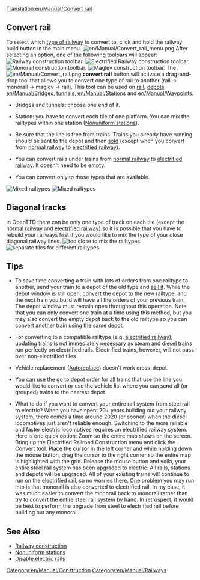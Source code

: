[[Translation:en/Manual/Convert rail]]
{{en/Manual/Tutorial/Navigation}}
==Convert rail==
To select which [[en/Manual/Base Set/Types of railway|type of railway]] to convert to, click and hold the railway build button in the main menu. 
[[File:en/Manual/Convert rail menu.png|none]]
After selecting an option, one of the following toolbars will appear:
[[File:en/Manual/Railroad Construction.png|none|frame|[[en/Manual/Railway construction#railway-construction-toolbar|Railway construction toolbar]].]]
[[File:en/Manual/Electrified Railway Construction.png|none|frame|Electrified Railway construction toolbar.]]
[[File:en/Manual/Monorail Construction.png|none|frame|Monorail construction toolbar.]]
[[File:en/Manual/Maglev Construction.png|none|frame|Maglev construction toolbar.]]
The [[File:en/Manual/Convert rail.png]] '''convert rail''' button will activate a drag-and-drop tool that allows you to convert one type of rail to another (rail -> monorail -> maglev -> rail). This tool can be used on [[en/Manual/Building tracks|rail]], [[en/Manual/Building depots|depots]], [[en/Manual/Bridges]], [[en/Manual/Tunnels|tunnels]], [[en/Manual/Stations]] and [[en/Manual/Waypoints]].

* Bridges and tunnels: choose one end of it.

* Station: you have to convert each tile of one platform. You can mix the railtypes within one station ([[en/Archive/Manual/Settings/Nonuniform stations|Nonuniform stations]]).

* Be sure that the line is free from trains. Trains you already have running should be sent to the depot and then [[en/Manual/Sell entire train|sold]] (except when you convert from [[en/Manual/Base Set/Railways|normal railway]] to [[en/Manual/Base Set/Electrified railways|electrified railway]]).

* You can convert rails under trains from [[en/Manual/Base Set/Railways|normal railway]] to [[en/Manual/Base Set/Electrified railways|electrified railway]]. It doesn't need to be empty.

* You can convert only to those types that are available.
[[File:en/Manual/Convert rail tunnel.png|left|frame|Mixed railtypes]]
[[File:en/Manual/Convert station.png|none|frame|Mixed railtypes]]

==Diagonal tracks==
In OpenTTD there can be only one type of track on each tile (except the [[en/Manual/Base Set/Railways|normal railway]] and [[en/Manual/Base Set/Electrified railways|electrified railway]]) so it is possible that you have to rebuild your railways first if you would like to mix the type of your close diagonal railway lines.
[[File:en/Manual/Convert rail close.png|left|frame|too close to mix the railtypes]]
[[File:en/Manual/Convert rail good.png|none|frame|separate tiles for different railtypes]] 

==Tips==
* To save time converting a train with lots of orders from one railtype to another, send your train to a depot of the old type and [[en/Manual/Sell entire train|sell it]]. While the depot window is still open, convert the depot to the new railtype, and the next train you build will have all the orders of your previous train. The depot window must remain open throughout this operation. Note that you can only convert one train at a time using this method, but you may also convert the empty depot back to the old railtype so you can convert another train using the same depot.

* For converting to a compatible railtype (e.g. [[en/Manual/Base Set/Electrified railways|electrified railway]]), updating trains is not immediately necessary as steam and diesel trains run perfectly on electrified rails.  Electrified trains, however, will not pass over non-electrified tiles.

* Vehicle replacement ([[en/Manual/Replace vehicles#autoreplace|Autoreplace]]) doesn't work cross-depot.

* You can use the [[en/Manual/Orders#go-to|go to depot]] order for all trains that use the line you would like to convert or use the vehicle list where you can send all (or grouped) trains to the nearest depot.

* What to do if you want to convert your entire rail system from steel rail to electric? When you have spent 70+ years building out your railway system, there comes a time around 2020 (or sooner) when the diesel locomotives just aren't reliable enough. Switching to the more reliable and faster electric locomotives requires an electrified railway system. Here is one quick option: Zoom so the entire map shows on the screen. Bring up the Electrified Railroad Construction menu and click the Convert tool. Place the cursor in the left corner and while holding down the mouse button, drag the cursor to the right corner so the entire map is highlighted with the grid. Release the mouse button and voila, your entire steel rail system has been upgraded to electric. All rails, stations and depots will be upgraded. All of your existing trains will continue to run on the electrified rail, so no worries there. One problem you may run into is that monorail is also converted to electrified rail. In my case, it was much easier to convert the monorail back to monorail rather than try to convert the entire steel rail system by hand. In retrospect, it would be best to perform the upgrade from steel to electrified rail before building out any monorail.

==See Also==
*[[en/Manual/Railway construction|Railway construction]]
*[[en/Archive/Manual/Settings/Nonuniform stations|Nonuniform stations]]
*[[en/Archive/Manual/Settings/Advanced Settings/Vehicles#disable-electric-rails|Disable electric rails]]

[[Category:en/Manual/Construction]]
[[Category:en/Manual/Railways]]